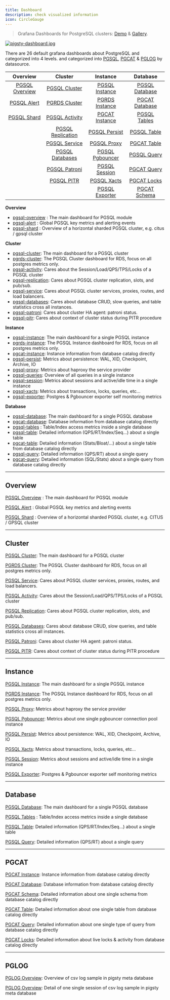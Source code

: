```yaml
---
title: Dashboard
description: check visualized information
icon: CircleGauge
---
```



> Grafana Dashboards for PostgreSQL clusters: [Demo](https://demo.pigsty.io/d/pgsql-overview) & [Gallery](https://github.com/pgsty/pigsty/wiki/Gallery).

[![pigsty-dashboard.jpg](/img/pigsty/dashboard.gif)](https://github.com/pgsty/pigsty/wiki/Gallery)

There are 26 default grafana dashboards about PostgreSQL and categorized into 4 levels. and categorized into [PGSQL](/docs/pgsql/dashboard/#overview), [PGCAT](/docs/pgsql/dashboard/#pgcat) & [PGLOG](/docs/pgsql/dashboard/#pglog) by datasource.

|                         Overview                          |                             Cluster                             |                          Instance                           |                         Database                          |
|:---------------------------------------------------------:|:---------------------------------------------------------------:|:-----------------------------------------------------------:|:---------------------------------------------------------:|
| [PGSQL Overview](https://demo.pigsty.io/d/pgsql-overview) |     [PGSQL Cluster](https://demo.pigsty.io/d/pgsql-cluster)     |  [PGSQL Instance](https://demo.pigsty.io/d/pgsql-instance)  | [PGSQL Database](https://demo.pigsty.io/d/pgsql-database) |
|    [PGSQL Alert](https://demo.pigsty.io/d/pgsql-alert)    |     [PGRDS Cluster](https://demo.pigsty.io/d/pgrds-cluster)     |  [PGRDS Instance](https://demo.pigsty.io/d/pgrds-instance)  | [PGCAT Database](https://demo.pigsty.io/d/pgcat-database) |
|    [PGSQL Shard](https://demo.pigsty.io/d/pgsql-shard)    |    [PGSQL Activity](https://demo.pigsty.io/d/pgsql-activity)    |  [PGCAT Instance](https://demo.pigsty.io/d/pgcat-instance)  |   [PGSQL Tables](https://demo.pigsty.io/d/pgsql-tables)   |
|                                                           | [PGSQL Replication](https://demo.pigsty.io/d/pgsql-replication) |   [PGSQL Persist](https://demo.pigsty.io/d/pgsql-persist)   |    [PGSQL Table](https://demo.pigsty.io/d/pgsql-table)    |
|                                                           |     [PGSQL Service](https://demo.pigsty.io/d/pgsql-service)     |     [PGSQL Proxy](https://demo.pigsty.io/d/pgsql-proxy)     |    [PGCAT Table](https://demo.pigsty.io/d/pgcat-table)    |
|                                                           |   [PGSQL Databases](https://demo.pigsty.io/d/pgsql-databases)   | [PGSQL Pgbouncer](https://demo.pigsty.io/d/pgsql-pgbouncer) |    [PGSQL Query](https://demo.pigsty.io/d/pgsql-query)    |
|                                                           |     [PGSQL Patroni](https://demo.pigsty.io/d/pgsql-patroni)     |   [PGSQL Session](https://demo.pigsty.io/d/pgsql-session)   |    [PGCAT Query](https://demo.pigsty.io/d/pgcat-query)    |
|                                                           |        [PGSQL PITR](https://demo.pigsty.io/d/pgsql-pitr)        |     [PGSQL Xacts](https://demo.pigsty.io/d/pgsql-xacts)     |    [PGCAT Locks](https://demo.pigsty.io/d/pgcat-locks)    |
|                                                           |                                                                 |  [PGSQL Exporter](https://demo.pigsty.io/d/pgsql-exporter)  |   [PGCAT Schema](https://demo.pigsty.io/d/pgcat-schema)   |

**Overview**

- [pgsql-overview](https://demo.pigsty.io/d/pgsql-overview) : The main dashboard for PGSQL module
- [pgsql-alert](https://demo.pigsty.io/d/pgsql-alert) : Global PGSQL key metrics and alerting events
- [pgsql-shard](https://demo.pigsty.io/d/pgsql-shard) : Overview of a horizontal sharded PGSQL cluster, e.g. citus / gpsql cluster

**Cluster**

- [pgsql-cluster](https://demo.pigsty.io/d/pgsql-cluster): The main dashboard for a PGSQL cluster
- [pgrds-cluster](https://demo.pigsty.io/d/pgrds-cluster): The PGSQL Cluster dashboard for RDS, focus on all postgres metrics only.
- [pgsql-activity](https://demo.pigsty.io/d/pgsql-activity): Cares about the Session/Load/QPS/TPS/Locks of a PGSQL cluster
- [pgsql-replication](https://demo.pigsty.io/d/pgsql-replication): Cares about PGSQL cluster replication, slots, and pub/sub.
- [pgsql-service](https://demo.pigsty.io/d/pgsql-service): Cares about PGSQL cluster services, proxies, routes, and load balancers.
- [pgsql-databases](https://demo.pigsty.io/d/pgsql-databases): Cares about database CRUD, slow queries, and table statistics cross all instances.
- [pgsql-patroni](https://demo.pigsty.io/d/pgsql-patroni): Cares about cluster HA agent: patroni status.
- [pgsql-pitr](https://demo.pigsty.io/d/pgsql-pitr): Cares about context of cluster status during PITR procedure

**Instance**

- [pgsql-instance](https://demo.pigsty.io/d/pgsql-instance): The main dashboard for a single PGSQL instance
- [pgrds-instance](https://demo.pigsty.io/d/pgrds-instance): The PGSQL Instance dashboard for RDS, focus on all postgres metrics only.
- [pgcat-instance](https://demo.pigsty.io/d/pgcat-instance): Instance information from database catalog directly
- [pgsql-persist](https://demo.pigsty.io/d/pgsql-persist): Metrics about persistence: WAL, XID, Checkpoint, Archive, IO
- [pgsql-proxy](https://demo.pigsty.io/d/pgsql-proxy): Metrics about haproxy the service provider
- [pgsql-queries](https://demo.pigsty.io/d/pgsql-queries): Overview of all queries in a single instance
- [pgsql-session](https://demo.pigsty.io/d/pgsql-session): Metrics about sessions and active/idle time in a single instance
- [pgsql-xacts](https://demo.pigsty.io/d/pgsql-xacts): Metrics about transactions, locks, queries, etc…
- [pgsql-exporter](https://demo.pigsty.io/d/pgsql-exporter): Postgres & Pgbouncer exporter self monitoring metrics

**Database**

- [pgsql-database](https://demo.pigsty.io/d/pgsql-database): The main dashboard for a single PGSQL database
- [pgcat-database](https://demo.pigsty.io/d/pgcat-database): Database information from database catalog directly
- [pgsql-tables](https://demo.pigsty.io/d/pgsql-tables) : Table/Index access metrics inside a single database
- [pgsql-table](https://demo.pigsty.io/d/pgsql-table): Detailed information (QPS/RT/Index/Seq…) about a single table
- [pgcat-table](https://demo.pigsty.io/d/pgcat-table): Detailed information (Stats/Bloat/…) about a single table from database catalog directly
- [pgsql-query](https://demo.pigsty.io/d/pgsql-query): Detailed information (QPS/RT) about a single query
- [pgcat-query](https://demo.pigsty.io/d/pgcat-query): Detailed information (SQL/Stats) about a single query from database catalog directly

------

## Overview

[PGSQL Overview](https://demo.pigsty.io/d/pgsql-overview) : The main dashboard for PGSQL module



[PGSQL Alert](https://demo.pigsty.io/d/pgsql-alert) : Global PGSQL key metrics and alerting events



[PGSQL Shard](https://demo.pigsty.io/d/pgsql-shard) : Overview of a horizontal sharded PGSQL cluster, e.g. CITUS / GPSQL cluster



------

## Cluster

[PGSQL Cluster](https://demo.pigsty.io/d/pgsql-cluster): The main dashboard for a PGSQL cluster



[PGRDS Cluster](https://demo.pigsty.io/d/pgrds-cluster): The PGSQL Cluster dashboard for RDS, focus on all postgres metrics only.



[PGSQL Service](https://demo.pigsty.io/d/pgsql-service): Cares about PGSQL cluster services, proxies, routes, and load balancers.



[PGSQL Activity](https://demo.pigsty.io/d/pgsql-activity): Cares about the Session/Load/QPS/TPS/Locks of a PGSQL cluster



[PGSQL Replication](https://demo.pigsty.io/d/pgsql-replication): Cares about PGSQL cluster replication, slots, and pub/sub.



[PGSQL Databases](https://demo.pigsty.io/d/pgsql-databases): Cares about database CRUD, slow queries, and table statistics cross all instances.



[PGSQL Patroni](https://demo.pigsty.io/d/pgsql-patroni): Cares about cluster HA agent: patroni status.



[PGSQL PITR](https://demo.pigsty.io/d/pgsql-pitr): Cares about context of cluster status during PITR procedure



------

## Instance

[PGSQL Instance](https://demo.pigsty.io/d/pgsql-instance): The main dashboard for a single PGSQL instance



[PGRDS Instance](https://demo.pigsty.io/d/pgrds-instance): The PGSQL Instance dashboard for RDS, focus on all postgres metrics only.



[PGSQL Proxy](https://demo.pigsty.io/d/pgsql-proxy): Metrics about haproxy the service provider



[PGSQL Pgbouncer](https://demo.pigsty.io/d/pgsql-pgbouncer): Metrics about one single pgbouncer connection pool instance



[PGSQL Persist](https://demo.pigsty.io/d/pgsql-persist): Metrics about persistence: WAL, XID, Checkpoint, Archive, IO



[PGSQL Xacts](https://demo.pigsty.io/d/pgsql-xacts): Metrics about transactions, locks, queries, etc…



[PGSQL Session](https://demo.pigsty.io/d/pgsql-session): Metrics about sessions and active/idle time in a single instance



[PGSQL Exporter](https://demo.pigsty.io/d/pgsql-exporter): Postgres & Pgbouncer exporter self monitoring metrics



------

## Database

[PGSQL Database](https://demo.pigsty.io/d/pgsql-database): The main dashboard for a single PGSQL database



[PGSQL Tables](https://demo.pigsty.io/d/pgsql-tables) : Table/Index access metrics inside a single database



[PGSQL Table](https://demo.pigsty.io/d/pgsql-table): Detailed information (QPS/RT/Index/Seq…) about a single table



[PGSQL Query](https://demo.pigsty.io/d/pgsql-query): Detailed information (QPS/RT) about a single query



------

## PGCAT

[PGCAT Instance](https://demo.pigsty.io/d/pgcat-instance): Instance information from database catalog directly



[PGCAT Database](https://demo.pigsty.io/d/pgcat-database): Database information from database catalog directly



[PGCAT Schema](https://demo.pigsty.io/d/pgcat-schema): Detailed information about one single schema from database catalog directly



[PGCAT Table](https://demo.pigsty.io/d/pgcat-table): Detailed information about one single table from database catalog directly



[PGCAT Query](https://demo.pigsty.io/d/pgcat-query): Detailed information about one single type of query from database catalog directly



[PGCAT Locks](https://demo.pigsty.io/d/pgcat-locks): Detailed information about live locks & activity from database catalog directly



------

## PGLOG

[PGLOG Overview](https://demo.pigsty.io/d/pglog-overview): Overview of csv log sample in pigsty meta database



[PGLOG Overview](https://demo.pigsty.io/d/pglog-overview): Detail of one single session of csv log sample in pigsty meta database

